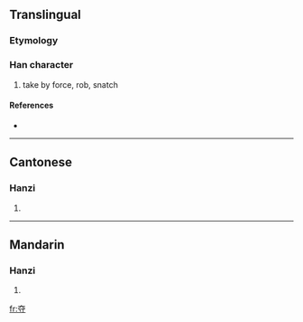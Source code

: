 {{also|奪}}
==Translingual==

===Etymology===
{{Han simp|奪}}

===Han character===
{{Han char|rn=37|rad=大|as=03|sn=6|four=|canj=大木戈 (KDI)}}

# take by force, rob, snatch

====References====
* {{Han ref|kx=0250.071|hdz=10527.010|uh=593A|ud=22842}}

----

==Cantonese==

===Hanzi===
{{yue-hanzi|jyut=|y=dyut6}}

# {{defn|Cantonese}}

----

==Mandarin==

===Hanzi===
{{cmn-hanzi|tra=奪|pin=[[duó]] ([[duo2]]), [[jiá]] ([[jia2]])|wg=to<sup>2</sup>, chia<sup>2</sup>}}

# {{defn|Mandarin}}

[[fr:夺]]